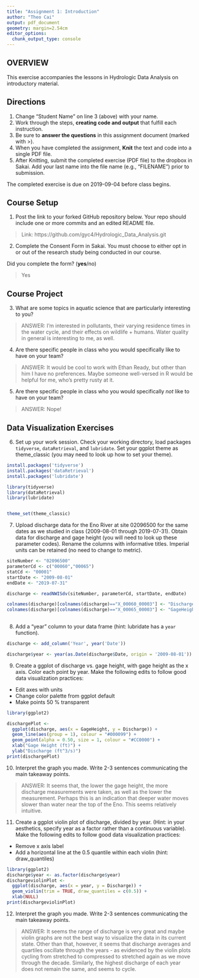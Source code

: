 ```yaml
---
title: "Assignment 1: Introduction"
author: "Theo Cai"
output: pdf_document
geometry: margin=2.54cm
editor_options: 
  chunk_output_type: console
---
```


## OVERVIEW

This exercise accompanies the lessons in Hydrologic Data Analysis on introductory material. 

## Directions
1. Change "Student Name" on line 3 (above) with your name.
3. Work through the steps, **creating code and output** that fulfill each instruction.
4. Be sure to **answer the questions** in this assignment document (marked with >).
6. When you have completed the assignment, **Knit** the text and code into a single PDF file.
8. After Knitting, submit the completed exercise (PDF file) to the dropbox in Sakai. Add your last name into the file name (e.g., "FILENAME") prior to submission.

The completed exercise is due on 2019-09-04 before class begins.

## Course Setup
1. Post the link to your forked GitHub repository below. Your repo should include one or more commits and an edited README file.  

>  Link: https://github.com/gyc4/Hydrologic_Data_Analysis.git

2. Complete the Consent Form in Sakai. You must choose to either opt in or out of the research study being conducted in our course.

Did you complete the form? (**yes**/no)

> Yes

## Course Project

3. What are some topics in aquatic science that are particularly interesting to you?

> ANSWER: I'm interested in pollutants, their varying residence times in the water cycle, and their effects on wildlife + humans. Water quality in general is interesting to me, as well.

4. Are there specific people in class who you would specifically like to have on your team?

> ANSWER: It would be cool to work with Ethan Ready, but other than him I have no preferences. Maybe someone well-versed in R would be helpful for me, who's pretty rusty at it.

5. Are there specific people in class who you would specifically *not* like to have on your team?

> ANSWER: Nope!

## Data Visualization Exercises

6. Set up your work session. Check your working directory, load packages `tidyverse`,  `dataRetrieval`, and `lubridate`. Set your ggplot theme as theme_classic (you may need to look up how to set your theme).

```r
install.packages('tidyverse')
install.packages('dataRetrieval')
install.packages('lubridate')

library(tidyverse)
library(dataRetrieval)
library(lubridate)


theme_set(theme_classic)

```

7. Upload discharge data for the Eno River at site 02096500 for the same dates as we studied in class (2009-08-01 through 2019-07-31). Obtain data for discharge and gage height (you will need to look up these parameter codes). Rename the columns with informative titles. Imperial units can be retained (no need to change to metric).

```r
siteNumber <- "02096500"
parameterCd <- c("00060","00065")
statCd <- "00001"
startDate <- "2009-08-01"
endDate <- "2019-07-31"

discharge <- readNWISdv(siteNumber, parameterCd, startDate, endDate)

colnames(discharge)[colnames(discharge)=="X_00060_00003"] <- "Discharge"
colnames(discharge)[colnames(discharge)=="X_00065_00003"] <- "GageHeight"
                  
```

8. Add a "year" column to your data frame (hint: lubridate has a `year` function).

```r
discharge <- add_column('Year', year('Date'))

discharge$year <- year(as.Date(discharge$Date, origin = '2009-08-01')) 

```

9. Create a ggplot of discharge vs. gage height, with gage height as the x axis. Color each point by year. Make the following edits to follow good data visualization practices: 

* Edit axes with units
* Change color palette from ggplot default
* Make points 50 % transparent

```r
library(ggplot2)

dischargePlot <-
  ggplot(discharge, aes(x = GageHeight, y = Discharge)) +
  geom_line(aes(group = 1), colour = "#000099") +
  geom_point(alpha = 0.50, size = 1, colour = "#CC0000") +
  xlab("Gage Height (ft)") + 
  ylab("Discharge (ft^3/s)")
print(dischargePlot)

```

10. Interpret the graph you made. Write 2-3 sentences communicating the main takeaway points. 

> ANSWER: It seems that, the lower the gage height, the more discharge measurements were taken, as well as the lower the measurement. Perhaps this is an indication that deeper water moves slower than water near the top of the Eno. This seems relatively intuitive.

11. Create a ggplot violin plot of discharge, divided by year. (Hint: in your aesthetics, specify year as a factor rather than a continuous variable). Make the following edits to follow good data visualization practices: 

* Remove x axis label
* Add a horizontal line at the 0.5 quantile within each violin (hint: draw_quantiles)
```r
library(ggplot2)
discharge$year <- as.factor(discharge$year)
dischargeviolinPlot <- 
  ggplot(discharge, aes(x = year, y = Discharge)) +   
  geom_violin(trim = TRUE, draw_quantiles = c(0.5)) +
  xlab(NULL) 
print(dischargeviolinPlot)
```

12. Interpret the graph you made. Write 2-3 sentences communicating the main takeaway points. 

> ANSWER: It seems the range of discharge is very great and maybe violin graphs are not the best way to visualize the data in its current state. Other than that, however, it seems that discharge averages and quartiles oscillate through the years - as evidenced by the violin plots cycling from stretched to compressed to stretched again as we move through the decade. Similarly, the highest discharge of each year does not remain the same, and seems to cycle.
